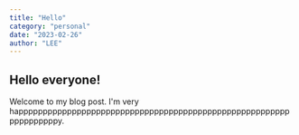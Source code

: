 ```yaml
---
title: "Hello"
category: "personal"
date: "2023-02-26"
author: "LEE"
---
```


## Hello everyone!

Welcome to my blog post. I'm very happppppppppppppppppppppppppppppppppppppppppppppppppppppppppppppppppy.
